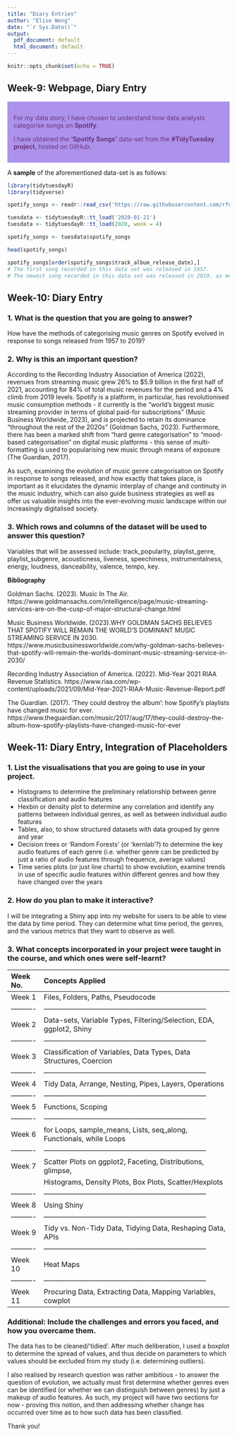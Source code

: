 ```yaml
---
title: "Diary Entries"
author: "Elise Wong"
date: "`r Sys.Date()`"
output:
  pdf_document: default
  html_document: default
---
```


```r
knitr::opts_chunk$set(echo = TRUE)
```

## Week-9: Webpage, Diary Entry
<p>
<div class="warning" style='padding:1em; background-color:#ac92eb; color:#69337A'>
<span>
<p style='margin-top:1em; text-align:center'>
<p style='margin-left:1em;'>
For my data story, I have chosen to understand how data analysts categorise 
songs on <strong>Spotify</strong>.

I have obtained the <strong>'Spotify Songs'</strong> data-set from the <strong>#TidyTuesday project</strong>, hosted on GitHub.
<p style='margin-bottom:1em; margin-right:1em; text-align:right; font-family:Georgia'>
</p></span>
</div>
<p>
A <strong>sample</strong> of the aforementioned data-set is as follows:

```r
library(tidytuesdayR)
library(tidyverse)

spotify_songs <- readr::read_csv('https://raw.githubusercontent.com/rfordatascience/tidytuesday/master/data/2020/2020-01-21/spotify_songs.csv')

tuesdata <- tidytuesdayR::tt_load('2020-01-21') 
tuesdata <- tidytuesdayR::tt_load(2020, week = 4)

spotify_songs <- tuesdata$spotify_songs
```

```r
head(spotify_songs)
```

```r
spotify_songs[order(spotify_songs$track_album_release_date),]
# The first song recorded in this data set was released in 1957.
# The newest song recorded in this data set was released in 2019, as mentioned on GitHub.
```

## Week-10: Diary Entry

### 1. What is the question that you are going to answer?
How have the methods of categorising music genres on Spotify evolved in response to songs released from 1957 to 2019?

### 2. Why is this an important question?
According to the Recording Industry Association of America (2022), revenues from streaming music grew 26% to $5.9 billion in the first half of 2021, accounting for 84% of total music revenues for the period and a 4% climb from 2019 levels. Spotify is a platform, in particular, has revolutionised music consumption methods - it currently is the "world’s biggest music streaming provider in terms of global paid-for subscriptions" (Music Business Worldwide, 2023), and is projected to retain its dominance "throughout the rest of the 2020s" (Goldman Sachs, 2023). Furthermore, there has been a marked shift from "hard genre categorisation" to "mood-based categorisation" on digital music platforms - this sense of multi-formatting is used to popularising new music through means of exposure (The Guardian, 2017).

As such, examining the evolution of music genre categorisation on Spotify in response to songs released, and how exactly that takes place, is important as it elucidates the dynamic interplay of change and continuity in the music industry, which can also guide business strategies as well as offer us valuable insights into the ever-evolving music landscape within our increasingly digitalised society.

### 3. Which rows and columns of the dataset will be used to answer this question?

Variables that will be assessed include: track_popularity, playlist_genre, playlist_subgenre, acousticness, liveness, speechiness, instrumentalness, energy, loudness, danceability, valence, tempo, key.

<strong>Bibliography</strong>

Goldman Sachs. (2023). Music In The Air. https://www.goldmansachs.com/intelligence/page/music-streaming-services-are-on-the-cusp-of-major-structural-change.html 

Music Business Worldwide. (2023).WHY GOLDMAN SACHS BELIEVES THAT SPOTIFY WILL REMAIN THE WORLD’S DOMINANT MUSIC STREAMING SERVICE IN 2030. https://www.musicbusinessworldwide.com/why-goldman-sachs-believes-that-spotify-will-remain-the-worlds-dominant-music-streaming-service-in-2030/

Recording Industry Association of America. (2022). Mid-Year 2021 RIAA Revenue Statistics. https://www.riaa.com/wp-content/uploads/2021/09/Mid-Year-2021-RIAA-Music-Revenue-Report.pdf 

The Guardian. (2017). 'They could destroy the album': how Spotify's playlists have changed music for ever. https://www.theguardian.com/music/2017/aug/17/they-could-destroy-the-album-how-spotify-playlists-have-changed-music-for-ever 

## Week-11: Diary Entry, Integration of Placeholders

### 1. List the visualisations that you are going to use in your project.

- Histograms to determine the preliminary relationship between genre classification and audio features
- Hexbin or density plot to determine any correlation and identify any patterns between individual genres, as well as between individual audio features
- Tables, also, to show structured datasets with data grouped by genre and year
- Decision trees or 'Random Forests' (or 'kernlab'?) to determine the key audio features of each genre (i.e. whether genre can be predicted by just a ratio of audio features through frequence, average values)
- Time series plots (or just line charts) to show evolution, examine trends in use of specific audio features within different genres and how they have changed over the years

### 2. How do you plan to make it interactive?

I will be integrating a Shiny app into my website for users to be able to view the data by time period. They can determine what time period, the genres, and the various metrics that they want to observe as well.

### 3. What concepts incorporated in your project were taught in the course, and which ones were self-learnt?

| Week No. | Concepts Applied                                                    |
|:---------|:--------------------------------------------------------------------|
| Week 1   | Files, Folders, Paths, Pseudocode                                   |
|----------|---------------------------------------------------------------------|
| Week 2   | Data-sets, Variable Types, Filtering/Selection, EDA, ggplot2, Shiny |
|----------|---------------------------------------------------------------------|
| Week 3   | Classification of Variables, Data Types, Data Structures, Coercion  |
|----------|---------------------------------------------------------------------|
| Week 4   | Tidy Data, Arrange, Nesting, Pipes, Layers, Operations              |
|----------|---------------------------------------------------------------------|
| Week 5   | Functions, Scoping                                                  |
|----------|---------------------------------------------------------------------|
| Week 6   | for Loops, sample_means, Lists, seq_along, Functionals, while Loops |
|----------|---------------------------------------------------------------------|
| Week 7   | Scatter Plots on ggplot2, Faceting, Distributions, glimpse,         |
|          | Histograms, Density Plots, Box Plots, Scatter/Hexplots              |
|----------|---------------------------------------------------------------------|
| Week 8   | Using Shiny                                                         |
|----------|---------------------------------------------------------------------|
| Week 9   | Tidy vs. Non-Tidy Data, Tidying Data, Reshaping Data, APIs          |
|----------|---------------------------------------------------------------------|
| Week 10  | Heat Maps                                                           |
|----------|---------------------------------------------------------------------|
| Week 11  | Procuring Data, Extracting Data, Mapping Variables, cowplot         |

### Additional: Include the challenges and errors you faced, and how you overcame them.

The data has to be cleaned/'tidied'. After much deliberation, I used a boxplot to determine the spread of values, and thus decide on parameters to which values should be excluded from my study (i.e. determining outliers).

I also realised by research question was rather ambitious - to answer the question of evolution, we actually must first determine whether genres even can be identified (or whether we can distinguish between genres) by just a makeup of audio features. As such, my project will have two sections for now - proving this notion, and then addressing whether change has occurred over time as to how such data has been classified.

Thank you!
